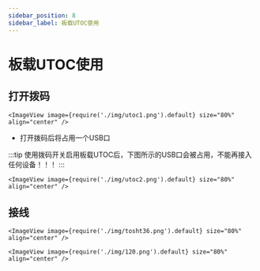 ```yaml
---
sidebar_position: 8
sidebar_label: 板载UTOC使用
---
```



# 板载UTOC使用

## 打开拨码

    <ImageView image={require('./img/utoc1.png').default} size="80%" align="center" />

* 打开拨码后将占用一个USB口

:::tip
使用拨码开关启用板载UTOC后，下图所示的USB口会被占用，不能再接入任何设备！！！
:::

    <ImageView image={require('./img/utoc2.png').default} size="80%" align="center" />

## 接线

    <ImageView image={require('./img/tosht36.png').default} size="80%" align="center" />

    <ImageView image={require('./img/120.png').default} size="80%" align="center" />
